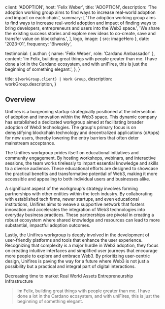 
client: 'ADOPTION',
host: 'Felix Weber',
title: 'ADOPTION',
description:
'The adoption working group aims to find ways to increase real-world adoption and impact on each chain.',
summary: [
'The adoption working group aims to find ways to increase real-world adoption and impact of finding ways to bring developers, entrepreneurs and users into the Web3 space.',
'We share the existing success stories and explore new ideas to co-create, save and transfer value on blockchains.',
],
logo,
image: { src: imageHero },
  date: '2023-01',
frequency: 'Biweekly',

testimonial: {
author: { name: 'Felix Weber', role: 'Cardano Ambassador' },
content:
'Im Felix, building great things with people greater than me. I have done a lot in the Cardano ecosystem, and with uniFires, this is just the beginning of something elegant.',
},
}

title: `${workGroup.client} | Work Group`,
description: workGroup.description,
}

## Overview

Unifires is a burgeoning startup strategically positioned at the intersection of adoption and innovation within the Web3 space. This dynamic company has established a dedicated workgroup aimed at facilitating broader adoption of Web3 technologies. The group's primary focus is on demystifying blockchain technology and decentralized applications (dApps) for new users, thereby lowering the entry barriers that often deter mainstream acceptance.

The Unifires workgroup prides itself on educational initiatives and community engagement. By hosting workshops, webinars, and interactive sessions, the team works tirelessly to impart essential knowledge and skills to a diverse audience. These educational efforts are designed to showcase the practical benefits and transformative potential of Web3, making it more accessible and appealing to both individual users and businesses alike.

A significant aspect of the workgroup's strategy involves forming partnerships with other entities within the tech industry. By collaborating with established tech firms, newer startups, and even educational institutions, Unifires aims to weave a supportive network that fosters innovation and accelerates the integration of Web3 technologies into everyday business practices. These partnerships are pivotal in creating a robust ecosystem where shared knowledge and resources can lead to more substantial, impactful adoption outcomes.

Lastly, the Unifires workgroup is deeply involved in the development of user-friendly platforms and tools that enhance the user experience. Recognizing that complexity is a major hurdle in Web3 adoption, they focus on creating intuitive interfaces and simplified user journeys that encourage more people to explore and embrace Web3. By prioritizing user-centric design, Unifires is paving the way for a future where Web3 is not just a possibility but a practical and integral part of digital interactions.

<TagList>
  <TagListItem>Decreasing time to market</TagListItem>
  <TagListItem>Real World Assets</TagListItem>
  <TagListItem>Entrepreneurship</TagListItem>
  <TagListItem>Infrastructure</TagListItem>
</TagList>

<Blockquote
  author={{ name: 'Felix Weber', role: 'Cardano Ambassador' }}
  image={{ src: headshot }}
>
Im Felix, building great things with people greater than me. I have done a lot in the Cardano ecosystem, and with uniFires, this is just the beginning of something elegant.
</Blockquote>
